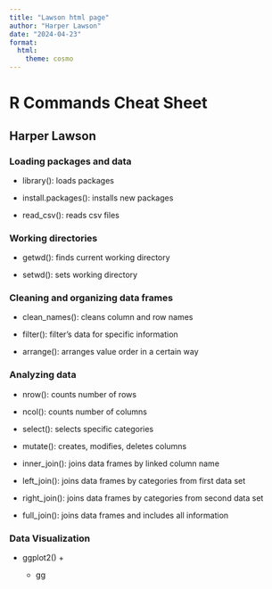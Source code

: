 ```yaml
---
title: "Lawson html page"
author: "Harper Lawson"
date: "2024-04-23"
format:
  html:
    theme: cosmo
---
```


# R Commands Cheat Sheet

## Harper Lawson

### Loading packages and data

-   library(): loads packages

-   install.packages(): installs new packages

-   read_csv(): reads csv files

### Working directories

-   getwd(): finds current working directory

-   setwd(): sets working directory

### Cleaning and organizing data frames

-   clean_names(): cleans column and row names

-   filter(): filter's data for specific information

-   arrange(): arranges value order in a certain way

### Analyzing data

-   nrow(): counts number of rows

-   ncol(): counts number of columns

-   select(): selects specific categories

-   mutate(): creates, modifies, deletes columns

-   inner_join(): joins data frames by linked column name

-   left_join(): joins data frames by categories from first data set

-   right_join(): joins data frames by categories from second data set

-   full_join(): joins data frames and includes all information

### Data Visualization

-   ggplot2() +

    -   gg
